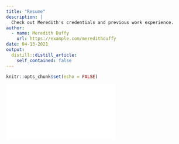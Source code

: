```yaml
---
title: "Resume"
description: |
  Check out Meredith's credentials and previous work experience.
author:
  - name: Meredith Duffy
    url: https://example.com/meredithduffy
date: 04-13-2021
output:
  distill::distill_article:
    self_contained: false
---
```


```r
knitr::opts_chunk$set(echo = FALSE)
```

![](images/Meredith%20Duffy%20Resume-01.pdf)
